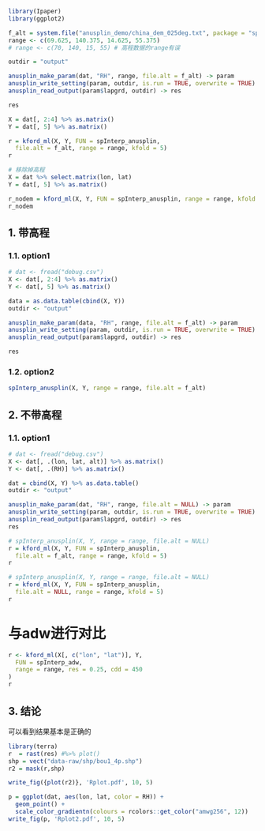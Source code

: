 ```r
library(Ipaper)
library(ggplot2)

f_alt = system.file("anusplin_demo/china_dem_025deg.txt", package = "spInterp")
range <- c(69.625, 140.375, 14.625, 55.375)
# range <- c(70, 140, 15, 55) # 高程数据的range有误
```

```r
outdir = "output"

anusplin_make_param(dat, "RH", range, file.alt = f_alt) -> param
anusplin_write_setting(param, outdir, is.run = TRUE, overwrite = TRUE)
anusplin_read_output(param$lapgrd, outdir) -> res

res
```

```r
X = dat[, 2:4] %>% as.matrix()
Y = dat[, 5] %>% as.matrix()

r = kford_ml(X, Y, FUN = spInterp_anusplin, 
  file.alt = f_alt, range = range, kfold = 5)
r
```

```r
# 移除掉高程
X = dat %>% select.matrix(lon, lat)
Y = dat[, 5] %>% as.matrix()

r_nodem = kford_ml(X, Y, FUN = spInterp_anusplin, range = range, kfold = 5)
r_nodem
```

## 1. 带高程

### 1.1. option1
```r
# dat <- fread("debug.csv")
X <- dat[, 2:4] %>% as.matrix()
Y <- dat[, 5] %>% as.matrix()

data = as.data.table(cbind(X, Y))
outdir <- "output"

anusplin_make_param(data, "RH", range, file.alt = f_alt) -> param
anusplin_write_setting(param, outdir, is.run = TRUE, overwrite = TRUE)
anusplin_read_output(param$lapgrd, outdir) -> res

res
```
### 1.2. option2
```r
spInterp_anusplin(X, Y, range = range, file.alt = f_alt)
```

## 2. 不带高程

### 1.1. option1
```r
# dat <- fread("debug.csv")
X <- dat[, .(lon, lat, alt)] %>% as.matrix()
Y <- dat[, .(RH)] %>% as.matrix()

dat = cbind(X, Y) %>% as.data.table()
outdir <- "output"

anusplin_make_param(dat, "RH", range, file.alt = NULL) -> param
anusplin_write_setting(param, outdir, is.run = TRUE, overwrite = TRUE)
anusplin_read_output(param$lapgrd, outdir) -> res
res
```

```r
# spInterp_anusplin(X, Y, range = range, file.alt = NULL)
r = kford_ml(X, Y, FUN = spInterp_anusplin, 
  file.alt = f_alt, range = range, kfold = 5)
r
```

```r
# spInterp_anusplin(X, Y, range = range, file.alt = NULL)
r = kford_ml(X, Y, FUN = spInterp_anusplin, 
  file.alt = NULL, range = range, kfold = 5)
r
```


# 与adw进行对比
```r
r <- kford_ml(X[, c("lon", "lat")], Y,
  FUN = spInterp_adw,
  range = range, res = 0.25, cdd = 450
)
r
```

## 3. 结论

可以看到结果基本是正确的

```r
library(terra)
r  = rast(res) #%>% plot()
shp = vect("data-raw/shp/bou1_4p.shp")
r2 = mask(r,shp)

write_fig({plot(r2)}, 'Rplot.pdf', 10, 5)
```

```r
p = ggplot(dat, aes(lon, lat, color = RH)) + 
  geom_point() + 
  scale_color_gradientn(colours = rcolors::get_color("amwg256", 12))
write_fig(p, 'Rplot2.pdf', 10, 5)
```
